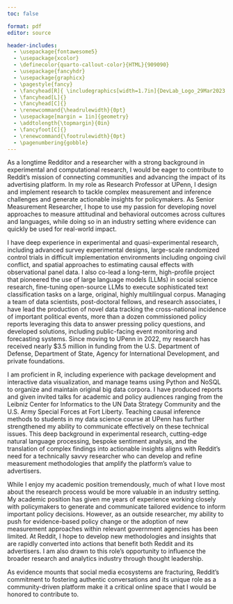 ```yaml
---
toc: false

format: pdf
editor: source

header-includes:
  - \usepackage{fontawesome5}
  - \usepackage{xcolor}
  - \definecolor{quarto-callout-color}{HTML}{909090}
  - \usepackage{fancyhdr}
  - \usepackage{graphicx}
  - \pagestyle{fancy}
  - \fancyhead[R]{ \includegraphics[width=1.7in]{DevLab_Logo_29Mar2023.png}}
  - \fancyhead[L]{}
  - \fancyhead[C]{}
  - \renewcommand{\headrulewidth}{0pt}
  - \usepackage[margin = 1in]{geometry} 
  - \addtolength{\topmargin}{0in}
  - \fancyfoot[C]{}
  - \renewcommand{\footrulewidth}{0pt}
  - \pagenumbering{gobble}
---
```



\begin{flushleft}
Jeremy Springman, PhD\\
Research Assistant Professor\\
University of Pennsylvania\\
\end{flushleft}

<!-- https://job-boards.greenhouse.io/reddit/jobs/6360690?gh_src=8a8a4d8a1us -->


As a longtime Redditor and a researcher with a strong background in experimental and computational research, I would be eager to contribute to Reddit’s mission of connecting communities and advancing the impact of its advertising platform. In my role as Research Professor at UPenn, I design and implement research to tackle complex measurement and inference challenges and generate actionable insights for policymakers. As Senior Measurement Researcher, I hope to use my passion for developing novel approaches to measure attitudinal and behavioral outcomes across cultures and languages, while doing so in an industry setting where evidence can quickly be used for real-world impact.

I have deep experience in experimental and quasi-experimental research, including advanced survey experimental designs, large-scale randomized control trials in difficult implementation environments including ongoing civil conflict, and spatial approaches to estimating causal effects with observational panel data. I also co-lead a long-term, high-profile project that pioneered the use of large language models (LLMs) in social science research, fine-tuning open-source LLMs to execute sophisticated text classification tasks on a large, original, highly multilingual corpus. Managing a team of data scientists, post-doctoral fellows, and research associates, I have lead the production of novel data tracking the cross-national incidence of important political events, more than a dozen commissioned policy reports leveraging this data to answer pressing policy questions, and developed solutions, including public-facing event monitoring and forecasting systems. Since moving to UPenn in 2022, my research has received nearly $3.5 million in funding from the U.S. Department of Defense, Department of State, Agency for International Development, and private foundations.

I am proficient in R, including experience with package development and interactive data visualization, and manage teams using Python and NoSQL to organize and maintain original big data corpora. I have produced reports and given invited talks for academic and policy audiences ranging from the Leibniz Center for Informatics to the UN Data Strategy Community and the U.S. Army Special Forces at Fort Liberty. Teaching causal inference methods to students in my data science course at UPenn has further strengthened my ability to communicate effectively on these technical issues. This deep background in experimental research, cutting-edge natural language processing, bespoke sentiment analysis, and the translation of complex findings into actionable insights aligns with Reddit’s need for a technically savvy researcher who can develop and refine measurement methodologies that amplify the platform’s value to advertisers. 

While I enjoy my academic position tremendously, much of what I love most about the research process would be more valuable in an industry setting. My academic position has given me years of experience working closely with policymakers to generate and communicate tailored evidence to inform important policy decisions. However, as an outside researcher, my ability to push for evidence-based policy change or the adoption of new measurement approaches within relevant government agencies has been limited. At Reddit, I hope to develop new methodologies and insights that are rapidly converted into actions that benefit both Reddit and its advertisers. I am also drawn to this role’s opportunity to influence the broader research and analytics industry through thought leadership. 

As evidence mounts that social media ecosystems are fracturing, Reddit’s commitment to fostering authentic conversations and its unique role as a community-driven platform make it a critical online space that I would be honored to contribute to. 

<!-- This has included broad evidence on how aid-implementation through non-profits impacts political credit as well as narrow evidence on the effectiveness of specific interventions.  -->




